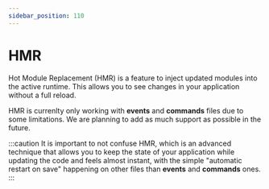 ```yaml
---
sidebar_position: 110
---
```


# HMR

Hot Module Replacement (HMR) is a feature to inject updated modules into the active runtime. This allows you to see changes in your application without a full reload.

HMR is currenlty only working with **events** and **commands** files due to some limitations. We are planning to add as much support as possible in the future.

:::caution
It is important to not confuse HMR, which is an advanced technique that allows you to keep the state of your application while updating the code and feels almost instant, with the simple "automatic restart on save" happening on other files than **events** and **commands** ones. 
:::